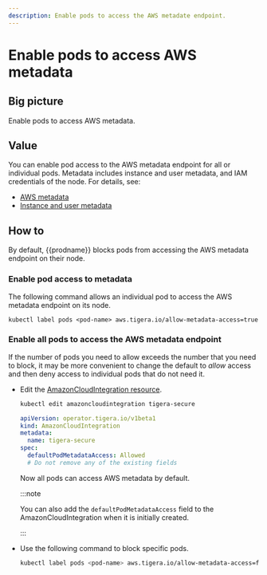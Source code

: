 ```yaml
---
description: Enable pods to access the AWS metadate endpoint.
---
```


# Enable pods to access AWS metadata

## Big picture

Enable pods to access AWS metadata.

## Value

You can enable pod access to the AWS metadata endpoint for all or individual pods. Metadata includes instance and user metadata, and IAM credentials of the node. For details, see:

- [AWS metadata](https://docs.aws.amazon.com/AWSEC2/latest/UserGuide/ec2-instance-metadata.html)
- [Instance and user metadata](https://docs.aws.amazon.com/AWSEC2/latest/UserGuide/ec2-instance-metadata.html#instancedata-data-categories)

## How to

By default, {{prodname}} blocks pods from accessing the AWS metadata endpoint on their node.

### Enable pod access to metadata

The following command allows an individual pod to access the AWS metadata endpoint on its node.

```
kubectl label pods <pod-name> aws.tigera.io/allow-metadata-access=true
```

### Enable all pods to access the AWS metadata endpoint

If the number of pods you need to allow exceeds the number that you need to block, it may be more convenient to change the default to _allow_ access and then deny access to individual pods that do not need it.

- Edit the [AmazonCloudIntegration resource](../../../reference/installation/api.mdx#operator.tigera.io/v1.AmazonCloudIntegration).

  ```bash
  kubectl edit amazoncloudintegration tigera-secure
  ```

  ```yaml
  apiVersion: operator.tigera.io/v1beta1
  kind: AmazonCloudIntegration
  metadata:
    name: tigera-secure
  spec:
    defaultPodMetadataAccess: Allowed
    # Do not remove any of the existing fields
  ```

  Now all pods can access AWS metadata by default.

  :::note

  You can also add the `defaultPodMetadataAccess` field to the AmazonCloudIntegration
  when it is initially created.

  :::

- Use the following command to block specific pods.

  ```bash
  kubectl label pods <pod-name> aws.tigera.io/allow-metadata-access=false
  ```
